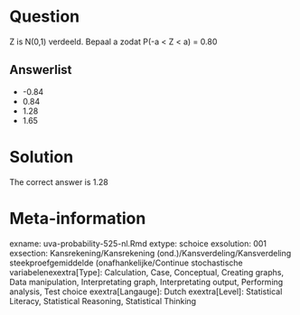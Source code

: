 Question
========

Z is N(0,1) verdeeld. Bepaal a zodat P(-a < Z < a) = 0.80 

Answerlist
----------
* -0.84
* 0.84
* 1.28
* 1.65

Solution
========

The correct answer is  1.28 

Meta-information
================
exname: uva-probability-525-nl.Rmd 
extype: schoice 
exsolution: 001 
exsection: Kansrekening/Kansrekening (ond.)/Kansverdeling/Kansverdeling steekproefgemiddelde (onafhankelijke/Continue stochastische variabelenexextra[Type]: Calculation, Case, Conceptual, Creating graphs, Data manipulation, Interpretating graph, Interpretating output, Performing analysis, Test choice 
exextra[Langauge]: Dutch 
exextra[Level]: Statistical Literacy, Statistical Reasoning, Statistical Thinking 
